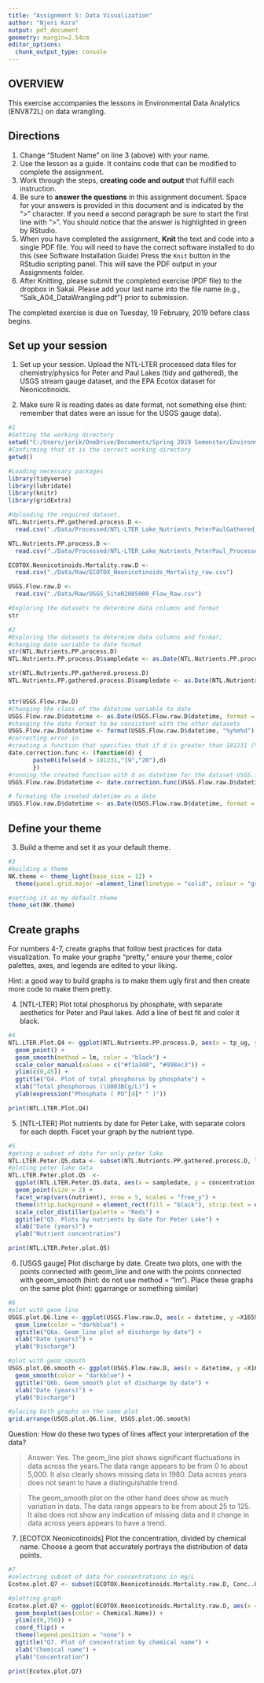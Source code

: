 ```yaml
---
title: "Assignment 5: Data Visualization"
author: "Njeri Kara"
output: pdf_document
geometry: margin=2.54cm
editor_options: 
  chunk_output_type: console
---
```


## OVERVIEW

This exercise accompanies the lessons in Environmental Data Analytics (ENV872L) on data wrangling. 

## Directions
1. Change "Student Name" on line 3 (above) with your name.
2. Use the lesson as a guide. It contains code that can be modified to complete the assignment.
3. Work through the steps, **creating code and output** that fulfill each instruction.
4. Be sure to **answer the questions** in this assignment document.
Space for your answers is provided in this document and is indicated by the ">" character.
If you need a second paragraph be sure to start the first line with ">".
You should notice that the answer is highlighted in green by RStudio. 
6. When you have completed the assignment, **Knit** the text and code into a single PDF file.
You will need to have the correct software installed to do this (see Software Installation Guide)
Press the `Knit` button in the RStudio scripting panel.
This will save the PDF output in your Assignments folder.
8. After Knitting, please submit the completed exercise (PDF file) to the dropbox in Sakai. Please add your last name into the file name (e.g., "Salk_A04_DataWrangling.pdf") prior to submission.

The completed exercise is due on Tuesday, 19 February, 2019 before class begins.

## Set up your session 
1. Set up your session. Upload the NTL-LTER processed data files for chemistry/physics for Peter and Paul Lakes (tidy and gathered), the USGS stream gauge dataset, and the EPA Ecotox dataset for Neonicotinoids. 

2. Make sure R is reading dates as date format, not something else (hint: remember that dates were an issue for the USGS gauge data).

```r
#1
#Setting the working directory
setwd("C:/Users/jerik/OneDrive/Documents/Spring 2019 Semenster/Environmental Data Analytics/EDA_R_Work/EDA")
#Confirming that it is the correct working directory
getwd()

#Loading necessary packages
library(tidyverse)
library(lubridate)
library(knitr)
library(gridExtra)

#Uploading the required dataset.
NTL.Nutrients.PP.gathered.process.D <-
  read.csv("./Data/Processed/NTL-LTER_Lake_Nutrients_PeterPaulGathered_Processed.csv")

NTL.Nutrients.PP.process.D <-
  read.csv("./Data/Processed/NTL-LTER_Lake_Nutrients_PeterPaul_Processed.csv")

ECOTOX.Neonicotinoids.Mortality.raw.D <- 
  read.csv("./Data/Raw/ECOTOX_Neonicotinoids_Mortality_raw.csv")

USGS.Flow.raw.D <- 
  read.csv("./Data/Raw/USGS_Site02085000_Flow_Raw.csv")

#Exploring the datasets to determine data columns and format
str

#2
#Exploring the datasets to determine data columns and format; 
#changing date variable to date format
str(NTL.Nutrients.PP.process.D)
NTL.Nutrients.PP.process.D$sampledate <- as.Date(NTL.Nutrients.PP.process.D$sampledate, format = "%Y-%m-%d")

str(NTL.Nutrients.PP.gathered.process.D)
NTL.Nutrients.PP.gathered.process.D$sampledate <- as.Date(NTL.Nutrients.PP.gathered.process.D$sampledate, format = "%Y-%m-%d")


str(USGS.Flow.raw.D)
#Changing the class of the datetime variable to date
USGS.Flow.raw.D$datetime <- as.Date(USGS.Flow.raw.D$datetime, format = "%m/%d/%y")
#changing the date format to be consistent with the other datasets
USGS.Flow.raw.D$datetime <- format(USGS.Flow.raw.D$datetime, "%y%m%d")
#correcting error in 
#creating a function that specifies that if d is greater than 181231 (%y%m%d - format) then date should be 19 and if not then it should be 20; and then print d
date.correction.func <- (function(d) {
       paste0(ifelse(d > 181231,"19","20"),d)
       })
#running the created function with d as datetime for the dataset USGS.flow.data
USGS.Flow.raw.D$datetime <- date.correction.func(USGS.Flow.raw.D$datetime)

# formating the created datetime as a date
USGS.Flow.raw.D$datetime <- as.Date(USGS.Flow.raw.D$datetime, format = "%Y%m%d")
```

## Define your theme
3. Build a theme and set it as your default theme.

```r
#3
#building a theme
NK.theme <- theme_light(base_size = 12) +
  theme(panel.grid.major =element_line(linetype = "solid", colour = "grey90"),panel.grid.minor = element_line(linetype = "dotted", colour = "grey85"), text=element_text(size = 13.5, color = "black", face = "bold"),axis.text = element_text(color = "grey40"), legend.position = "right",legend.text = element_text(color = "grey40"))

#setting it as my default theme
theme_set(NK.theme)
```

## Create graphs
For numbers 4-7, create graphs that follow best practices for data visualization. To make your graphs "pretty," ensure your theme, color palettes, axes, and legends are edited to your liking.

Hint: a good way to build graphs is to make them ugly first and then create more code to make them pretty.

4. [NTL-LTER] Plot total phosphorus by phosphate, with separate aesthetics for Peter and Paul lakes. Add a line of best fit and color it black.

```r
#4
NTL.LTER.Plot.Q4 <- ggplot(NTL.Nutrients.PP.process.D, aes(x = tp_ug, y = po4, color = lakename)) +
  geom_point() +
  geom_smooth(method = lm, color = "black") +
  scale_color_manual(values = c("#f1a340", "#998ec3")) +
  ylim(c(0,45)) +
  ggtitle("Q4. Plot of total phosphorus by phosphate") +
  xlab("Total phosphorous (\U003BCg/L)") +
  ylab(expression("Phosphate ( PO"[4]* " )"))

print(NTL.LTER.Plot.Q4)
```


5. [NTL-LTER] Plot nutrients by date for Peter Lake, with separate colors for each depth. Facet your graph by the nutrient type.

```r
#5
#geting a subset of data for only peter lake
NTL.LTER.Peter.Q5.data <- subset(NTL.Nutrients.PP.gathered.process.D, lakename =="Peter Lake")
#ploting peter lake data
NTL.LTER.Peter.plot.Q5  <-
  ggplot(NTL.LTER.Peter.Q5.data, aes(x = sampledate, y = concentration , colour = depth, fill = depth)) +
  geom_point(size = 2) +
  facet_wrap(vars(nutrient), nrow = 5, scales = "free_y") +
  theme(strip.background = element_rect(fill = "black"), strip.text = element_text(color = "white")) + 
  scale_color_distiller(palette = "Reds") +
  ggtitle("Q5. Plots by nutrients by date for Peter Lake") +
  xlab("Date (years)") +
  ylab("Nutrient concentration")

print(NTL.LTER.Peter.plot.Q5)
```


6. [USGS gauge] Plot discharge by date. Create two plots, one with the points connected with geom_line and one with the points connected with geom_smooth (hint: do not use method = "lm"). Place these graphs on the same plot (hint: ggarrange or something similar)

```r
#6
#plot with geom_line
USGS.plot.Q6.line <- ggplot(USGS.Flow.raw.D, aes(x = datetime, y =X165986_00060_00001)) + 
  geom_line(color = "darkblue") + 
  ggtitle("Q6a. Geom_line plot of discharge by date") +
  xlab("Date (years)") +
  ylab("Discharge") 

#plot with geom_smooth
USGS.plot.Q6.smooth <- ggplot(USGS.Flow.raw.D, aes(x = datetime, y =X165986_00060_00001)) +
  geom_smooth(color = "darkblue") + 
  ggtitle("Q6b. Geom_smooth plot of discharge by date") +
  xlab("Date (years)") +
  ylab("Discharge")

#placing both graphs on the same plot
grid.arrange(USGS.plot.Q6.line, USGS.plot.Q6.smooth)
```
Question: How do these two types of lines affect your interpretation of the data?

> Answer: Yes. The geom_line plot shows significant fluctuations in data across the years.The data range appears to be from 0 to about 5,000. It also clearly shows missing data in 1980. Data across years does not seam to have a distinguishable trend.

> The geom_smooth plot on the other hand does show as much variation in data. The data range appears to be from about 25 to 125. It also does not show any indication of missing data and it change in data across years appears to have a trend. 

7. [ECOTOX Neonicotinoids] Plot the concentration, divided by chemical name. Choose a geom that accurately portrays the distribution of data points.

```r
#7
#selectring subset of data for concentrations in mg/L
Ecotox.plot.Q7 <- subset(ECOTOX.Neonicotinoids.Mortality.raw.D, Conc..Units..Std. =="AI mg/L")

#plotting graph
Ecotox.plot.Q7 <- ggplot(ECOTOX.Neonicotinoids.Mortality.raw.D, aes(x = Chemical.Name, y = Conc..Mean..Std.)) + 
  geom_boxplot(aes(color = Chemical.Name)) +
  ylim(c(0,750)) +
  coord_flip() + 
  theme(legend.position = "none") +
  ggtitle("Q7. Plot of concentration by chemical name") + 
  xlab("Chemical name") +
  ylab("Concentration")

print(Ecotox.plot.Q7)
```


